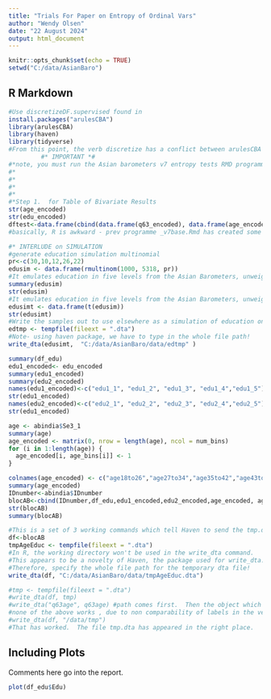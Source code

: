 ---
title: "Trials For Paper on Entropy of Ordinal Vars"
author: "Wendy Olsen"
date: "22 August 2024"
output: html_document
---

```{r setup, include=FALSE}
knitr::opts_chunk$set(echo = TRUE)
setwd("C:/data/AsianBaro")
```

## R Markdown

```{r Trial1}
#Use discretizeDF.supervised found in 
install.packages("arulesCBA")
library(arulesCBA)
library(haven)
library(tidyverse)
#From this point, the verb discretize has a conflict between arulesCBA and entropy package.  However, we can use discretizeDF.supervised from arulesCBA without a conflict.
         #* IMPORTANT *#
#*note, you must run the Asian barometers v7 entropy tests RMD programme first.
#*
#*
#*
#*
#*Step 1.  for Table of Bivariate Results
str(age_encoded)
str(edu_encoded)
dftest<-data.frame(cbind(data.frame(q63_encoded), data.frame(age_encoded), abindia$Q63))
#basically, R is awkward - prev programme _v7base.Rmd has created some issues; some of the vector names are using illicit characters. (.) Below, we will rename these. 

#* INTERLUDE on SIMULATION
#generate education simulation multinomial
pr<-c(30,10,12,26,22)
edusim <- data.frame(rmultinom(1000, 5318, pr))
#It emulates education in five levels from the Asian Barometers, unweighted.
summary(edusim)
str(edusim)
#It emulates education in five levels from the Asian Barometers, unweighted.
edusimt <- data.frame(t(edusim))
str(edusimt)
#Write the samples out to use elsewhere as a simulation of education only.
edtmp <- tempfile(fileext = ".dta")
#Note- using haven package, we have to type in the whole file path!
write_dta(edusimt,  "C:/data/AsianBaro/data/edtmp" )
```



```{r step2sendvarstoStata}
summary(df_edu)
edu1_encoded<- edu_encoded
summary(edu1_encoded)
summary(edu2_encoded)
names(edu1_encoded)<-c("edu1_1", "edu1_2", "edu1_3", "edu1_4","edu1_5")
str(edu1_encoded)
names(edu2_encoded)<-c("edu2_1", "edu2_2", "edu2_3", "edu2_4","edu2_5")
str(edu1_encoded)

age <- abindia$Se3_1
summary(age)
age_encoded <- matrix(0, nrow = length(age), ncol = num_bins)
for (i in 1:length(age)) {
  age_encoded[i, age_bins[i]] <- 1
}

colnames(age_encoded) <- c("age18to26","age27to34","age35to42","age43to50","age51to58","age59to66","age67to74","age75to82","age83to90","age91to98")
summary(age_encoded)
IDnumber<-abindia$IDnumber
blocAB<-cbind(IDnumber,df_edu,edu1_encoded,edu2_encoded,age_encoded, age)
str(blocAB)
summary(blocAB)

#This is a set of 3 working commands which tell Haven to send the tmp.dta file out to stata to use. 
df<-blocAB
tmpAgeEduc <- tempfile(fileext = ".dta")
#In R, the working directory won't be used in the write_dta command.
#This appears to be a novelty of Haven, the package used for write_dta.
#Therefore, specify the whole file path for the temporary dta file! 
write_dta(df, "C:/data/AsianBaro/data/tmpAgeEduc.dta")

#tmp <- tempfile(fileext = ".dta")
#write_dta(df, tmp)
#write_dta("q63age", q63age) #path comes first.  Then the object which is source.
#none of the above works , due to non comparability of labels in the vectors. 
#write_dta(df, "/data/tmp")
#That has worked.  The file tmp.dta has appeared in the right place. 
```

## Including Plots

Comments here go into the report.

```{r nameofnextchunk, echo=FALSE}
plot(df_edu$Edu)

```

